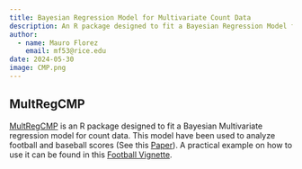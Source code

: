 ```yaml
---
title: Bayesian Regression Model for Multivariate Count Data
description: An R package designed to fit a Bayesian Regression Model for multivariate count data where the data is distributed as Conway-Maxwell-Poisson distribution
author: 
  - name: Mauro Florez
    email: mf53@rice.edu
date: 2024-05-30
image: CMP.png
---
```


## MultRegCMP

[MultRegCMP](https://mauroflorez.github.io/CMP/) is an R package designed to fit a Bayesian Multivariate regression model for count data. This model have been used to analyze football and baseball scores (See this [Paper](https://www.degruyter.com/document/doi/10.1515/jqas-2024-0072/html)). A practical example on how to use it can be found in this [Football Vignette](https://mauroflorez.github.io/MultRegCMP/articles/Example-Real-Data.html).
